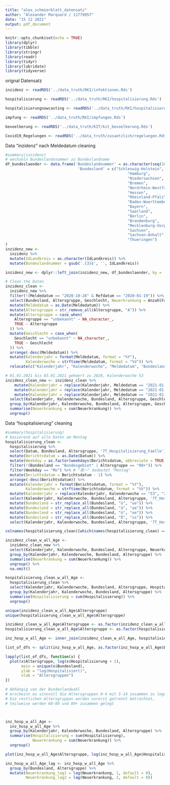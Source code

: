 ```yaml
---
title: "alex_schmierblatt_datensatz"
author: "Alexander Marquard / 11779957"
date: "15 12 2021"
output: pdf_document
---
```


```r
knitr::opts_chunk$set(echo = TRUE)
library(dplyr)
library(tibble)
library(stringr)
library(readr)
library(tidyr)
library(lubridate)
library(tidyverse)
```

orignal Datensatz
```r
inzidenz <- readRDS('../data_truth/RKI/infektionen.Rds')

hospitalisierung <- readRDS('../data_truth/RKI/hospitalisierung.Rds')

hospitalisierungnowcasting <- readRDS('../data_truth/RKI/hospitalisierung_adjustiert.Rds')

impfung <- readRDS('../data_truth/RKI/impfungen.Rds')

bevoelkerung <- readRDS('../data_truth/KIT/kit_bevoelkerung.Rds')

Covid19_Regelungen <- readRDS('../data_truth/zusaetzlich/regelungen.Rds')
```

Data "inzidenz" nach Meldedatum cleaning
```r
#summary(inzidenz)
# wechseln Bundeslandsnummer zu Bundeslandname
df_bundeslaender <- data.frame('Bundeslandnummer' = as.character(seq(16)), 
                                'Bundesland' = c("Schleswig-Holstein",
                                                      "Hamburg",
                                                      "Niedersachsen",
                                                      "Bremen",
                                                      "Nordrhein-Westfalen",
                                                      "Hessen",
                                                      "Rheinland-Pfalz",
                                                      "Baden-Wuerttemberg",
                                                      "Bayern",
                                                      "Saarland",
                                                      "Berlin",
                                                      "Brandenburg",
                                                      "Mecklenburg-Vorpommern",
                                                      "Sachsen",
                                                      "Sachsen-Anhalt",
                                                      "Thueringen")
)
inzidenz_new <-
  inzidenz %>%
  mutate(IdLandkreis = as.character(IdLandkreis)) %>%
  mutate(Bundeslandnummer = gsub('.{3}$', '', IdLandkreis))

inzidenz_new <- dplyr::left_join(inzidenz_new, df_bundeslaender, by = 'Bundeslandnummer')

# Clean the Daten
inzidenz_clean <- 
  inzidenz_new %>%
  filter(!(Meldedatum == "2020-10-28" & Refdatum == "2020-01-19")) %>%
  select(Bundesland, Altersgruppe, Geschlecht, Neuerkrankung = AnzahlFall, Meldedatum) %>% 
  mutate(Meldedatum = as.Date(Meldedatum)) %>%
  mutate(Altersgruppe = str_remove_all(Altersgruppe, "A")) %>% 
  mutate(Altersgruppe = case_when(
    Altersgruppe == "unbekannt" ~ NA_character_,
    TRUE ~ Altersgruppe
  )) %>% 
  mutate(Geschlecht = case_when(
    Geschlecht == "unbekannt" ~ NA_character_,
    TRUE ~ Geschlecht
  )) %>% 
  arrange(-desc(Meldedatum)) %>%
  mutate(Kalenderjahr = format(Meldedatum, format = "%Y"),
         Kalenderwoche = strftime(Meldedatum, format = "%V")) %>%
  relocate(c("Kalenderjahr", "Kalenderwoche", "Meldedatum", "Bundesland", "Altersgruppe", "Geschlecht", "Neuerkrankung"))

# 01.01.2021 bis 03.01.2021 gehoert zu 2020, Kalenderwoche 53
inzidenz_clean_new <- inzidenz_clean %>%
    mutate(Kalenderjahr = replace(Kalenderjahr, Meldedatum == "2021-01-01", "2020")) %>%
    mutate(Kalenderjahr = replace(Kalenderjahr, Meldedatum == "2021-01-02", "2020")) %>%
    mutate(Kalenderjahr = replace(Kalenderjahr, Meldedatum == "2021-01-03", "2020")) %>%
  select(Kalenderjahr, Kalenderwoche, Bundesland, Altersgruppe, Geschlecht, Neuerkrankung) %>%
  group_by(Kalenderjahr, Kalenderwoche, Bundesland, Altersgruppe, Geschlecht) %>% 
  summarise(Neuerkrankung = sum(Neuerkrankung)) %>%
  ungroup()
```

Data "hospitalisierung" cleaning
```r
#summary(hospitalisierung)
# basierend auf alle Daten am Montag
hospitalisierung_clean <- 
  hospitalisierung %>%
  select(Datum, Bundesland, Altersgruppe, '7T_Hospitalisierung_Faelle') %>% 
  mutate(Berichtsdatum = as.Date(Datum)) %>%
  mutate(Weekday = as.factor(weekdays(Berichtsdatum, abbreviate = TRUE))) %>%
  filter(!(Bundesland == "Bundesgebiet" | Altersgruppe == "00+")) %>%
  filter(Weekday == "Mo") %>% # "周一" bedeutet "Montag"
  mutate(Berichtsdatum = Berichtsdatum - 1) %>%
  arrange(-desc(Berichtsdatum)) %>%
  mutate(Kalenderjahr = format(Berichtsdatum, format = "%Y"),
         Kalenderwoche = strftime(Berichtsdatum, format = "%V")) %>%
  mutate(Kalenderjahr = replace(Kalenderjahr, Kalenderwoche == "53", "2020")) %>%
  select(Kalenderjahr, Kalenderwoche, Bundesland, Altersgruppe, '7T_Hospitalisierung_Faelle') %>%
  mutate(Bundesland = str_replace_all(Bundesland, "ü", "ue")) %>% 
  mutate(Bundesland = str_replace_all(Bundesland, "ä", "ae")) %>% 
  mutate(Bundesland = str_replace_all(Bundesland, "ö", "oe")) %>% 
  mutate(Bundesland = str_replace_all(Bundesland, "ß", "ss")) %>%
  select(Kalenderjahr, Kalenderwoche, Bundesland, Altersgruppe, '7T_Hospitalisierung_Faelle')

colnames(hospitalisierung_clean)[which(names(hospitalisierung_clean) == "7T_Hospitalisierung_Faelle")] <- "Hospitalisierung"  
```

```r
inzidenz_clean_w_all_Age <-
  inzidenz_clean_new %>%
  select(Kalenderjahr, Kalenderwoche, Bundesland, Altersgruppe, Neuerkrankung) %>%
  group_by(Kalenderjahr, Kalenderwoche, Bundesland, Altersgruppe) %>%
  summarise(Neuerkrankung = sum(Neuerkrankung)) %>%
  ungroup() %>%
  na.omit()

hospitalisierung_clean_w_all_Age <-
  hospitalisierung_clean %>%
  select(Kalenderjahr, Kalenderwoche, Bundesland, Altersgruppe, Hospitalisierung) %>%
  group_by(Kalenderjahr, Kalenderwoche, Bundesland, Altersgruppe) %>%
  summarise(Hospitalisierung = sum(Hospitalisierung)) %>%
  ungroup()

unique(inzidenz_clean_w_all_Age$Altersgruppe)
unique(hospitalisierung_clean_w_all_Age$Altersgruppe)

inzidenz_clean_w_all_Age$Altersgruppe <- as.factor(inzidenz_clean_w_all_Age$Altersgruppe)
hospitalisierung_clean_w_all_Age$Altersgruppe <- as.factor(hospitalisierung_clean_w_all_Age$Altersgruppe)

inz_hosp_w_all_Age <- inner_join(inzidenz_clean_w_all_Age, hospitalisierung_clean_w_all_Age)

list_of_dfs <- split(inz_hosp_w_all_Age, as.factor(inz_hosp_w_all_Age$Bundesland))

lapply(list_of_dfs, function(x) {
  plot(x$Altersgruppe, log(x$Hospitalisierung + 1), 
       main = unique(x$Bundesland),
       ylab = "log(Hospitalisiert)",
       xlab = "Altersgruppen")
})

# Abhängig von der Bundeslandwahl
# erscheint es sinnvoll die Altersgruppen 0-4 mit 5-14 zusammen zu legen
# Die restlichen Altersgruppen werden vorerst getrennt betrachtet,
# teilweise werden 60-80 und 80+ zusammen gelegt



inz_hosp_w_all_Age <-
  inz_hosp_w_all_Age %>%
  group_by(Kalenderjahr, Kalenderwoche, Bundesland, Altersgruppe) %>%
  summarise(Hospitalisierung = sum(Hospitalisierung),
            Neuerkrankung = sum(Neuerkrankung)) %>%
  ungroup()

plot(inz_hosp_w_all_Age$Altersgruppe, log(inz_hosp_w_all_Age$Hospitalisierung + 1))

inz_hosp_w_all_Age_lag <- inz_hosp_w_all_Age %>%
  group_by(Bundesland, Altersgruppe) %>%
  mutate(Neuerkrankung_lag1 = lag(Neuerkrankung, 1, default = 0),
         Neuerkrankung_lag2 = lag(Neuerkrankung, 2, default = 0))

```
